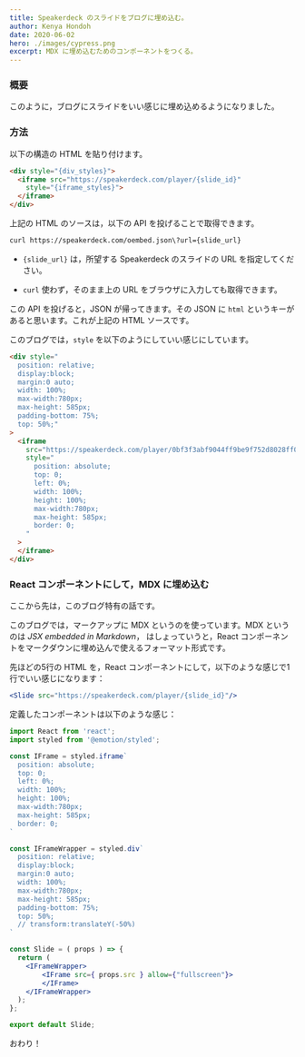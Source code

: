 ```yaml
---
title: Speakerdeck のスライドをブログに埋め込む。
author: Kenya Hondoh
date: 2020-06-02
hero: ./images/cypress.png
excerpt: MDX に埋め込むためのコンポーネントをつくる。
---
```


### 概要
このように，ブログにスライドをいい感じに埋め込めるようになりました。

<Slide src="https://speakerdeck.com/player/0bf3f3abf9044ff9be9f752d8028ff0d?slide=18"/>

### 方法

以下の構造の HTML を貼り付けます。

```html
<div style="{div_styles}">
  <iframe src="https://speakerdeck.com/player/{slide_id}"
    style="{iframe_styles}">
  </iframe>
</div>
```

上記の HTML のソースは，以下の API を投げることで取得できます。

```bash
curl https://speakerdeck.com/oembed.json\?url={slide_url}
```

- `{slide_url}` は，所望する Speakerdeck のスライドの URL を指定してください。

- `curl` 使わず，そのまま上の URL をブラウザに入力しても取得できます。

この API を投げると，JSON が帰ってきます。その JSON に `html` というキーがあると思います。これが上記の HTML ソースです。

このブログでは，`style` を以下のようにしていい感じにしています。

```html
<div style="
  position: relative;
  display:block;
  margin:0 auto;
  width: 100%;
  max-width:780px;
  max-height: 585px;
  padding-bottom: 75%;
  top: 50%;"
>
  <iframe 
    src="https://speakerdeck.com/player/0bf3f3abf9044ff9be9f752d8028ff0d?slide=18"
    style="
      position: absolute;
      top: 0;
      left: 0%;
      width: 100%;
      height: 100%;
      max-width:780px;
      max-height: 585px;
      border: 0;
    "
  >
  </iframe>
</div>
```

### React コンポーネントにして，MDX に埋め込む

ここから先は，このブログ特有の話です。

このブログでは，マークアップに MDX というのを使っています。MDX というのは *JSX embedded in Markdown*，
はしょっていうと，React コンポーネントをマークダウンに埋め込んで使えるフォーマット形式です。

先ほどの5行の HTML を，React コンポーネントにして，以下のような感じで1行でいい感じになります：

```jsx
<Slide src="https://speakerdeck.com/player/{slide_id}"/>
```

定義したコンポーネントは以下のような感じ：

```jsx
import React from 'react';
import styled from '@emotion/styled';

const IFrame = styled.iframe`
  position: absolute;
  top: 0;
  left: 0%;
  width: 100%;
  height: 100%;
  max-width:780px;
  max-height: 585px;
  border: 0;
`

const IFrameWrapper = styled.div`
  position: relative;
  display:block;
  margin:0 auto;
  width: 100%;
  max-width:780px;
  max-height: 585px;
  padding-bottom: 75%;
  top: 50%;
  // transform:translateY(-50%)
`

const Slide = ( props ) => {
  return (
    <IFrameWrapper>
        <IFrame src={ props.src } allow={"fullscreen"}>
        </IFrame>
    </IFrameWrapper>
  );
};

export default Slide;

```

おわり！